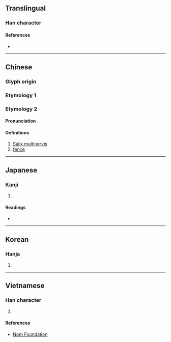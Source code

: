 {{character info/new}}
==Translingual==

===Han character===
{{Han char|rn=75|rad=木|as=09|sn=13|four=52947|canj=DBME|ids=⿰木爰}}

====References====
* {{Han ref|kx=0540.170|dkj=15158|dj=0928.030|hdz=21253.050|uh=6965|ud=26981|bh=DDDD|bd=56797}}

----

==Chinese==
{{zh-forms}}

===Glyph origin===
{{Han etym}}

===Etymology 1===
{{zh-see|楦|v}}

===Etymology 2===

====Pronunciation====
{{zh-pron
|m=yuán
|cat=n
}}

====Definitions====
{{zh-hanzi}}

# [[Salix multinervis]]
# [[fence]]

----

==Japanese==

===Kanji===
{{ja-kanji|grade=|rs=木09}}

# {{defn|lang=ja|sort=木09}}

====Readings====
* {{ja-readings|on=[[けん]] (ken), [[かん]] (kan), [[えん]] (en)|kun=[[かた]] (kata)}}

----

==Korean==

===Hanja===
{{ko-hanja|hangeul=원|eumhun=|rv=won|mr=wŏn|y=wen}}

# {{defn|lang=ko|sort=木09}}

----

==Vietnamese==

===Han character===
{{vi-readings|rs=木09| hanviet = huyễn}}

# {{defn|lang=vi|sort=木09}}

====References====
* [http://nomfoundation.org/common/nom_details.php?codepoint=6965 Nom Foundation]
